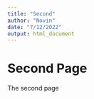 ---
title: "Second"
author: "Novin"
date: "7/12/2022"
output: html_document
---

# Second Page
The second page
